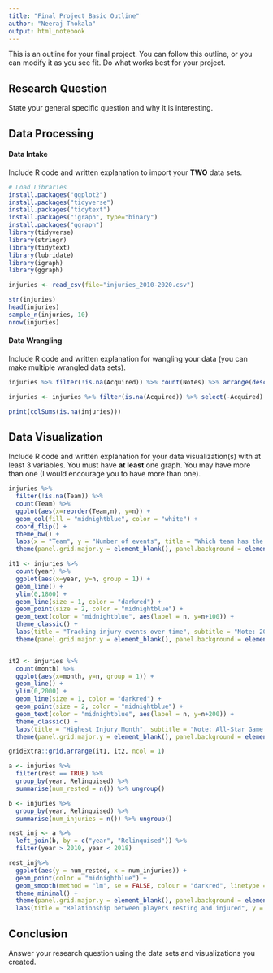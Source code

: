 ```yaml
---
title: "Final Project Basic Outline"
author: "Neeraj Thokala"
output: html_notebook
---
```


This is an outline for your final project. You can follow this outline, or you can modify it as you see fit. Do what works best for your project. 

## Research Question 

State your general specific question and why it is interesting. 



## Data Processing 

#### Data Intake 

Include R code and written explanation to import your **TWO** data sets.

```r
# Load Libraries
install.packages("ggplot2")
install.packages("tidyverse")
install.packages("tidytext")
install.packages("igraph", type="binary")
install.packages("ggraph")
library(tidyverse)
library(stringr)
library(tidytext)
library(lubridate)
library(igraph)
library(ggraph)
```

```r
injuries <- read_csv(file="injuries_2010-2020.csv")

str(injuries)
head(injuries)
sample_n(injuries, 10)
nrow(injuries)
```

#### Data Wrangling 

Include R code and written explanation for wangling your data (you can make multiple wrangled data sets). 

```r
injuries %>% filter(!is.na(Acquired)) %>% count(Notes) %>% arrange(desc(n))
```

```r
injuries <- injuries %>% filter(is.na(Acquired)) %>% select(-Acquired)

print(colSums(is.na(injuries)))
```


## Data Visualization

Include R code and written explanation for your data visualization(s) with at least 3 variables. You must have **at least** one graph. You may have more than one (I would encourage you to have more than one). 

```r
injuries %>%
  filter(!is.na(Team)) %>%
  count(Team) %>%
  ggplot(aes(x=reorder(Team,n), y=n)) +
  geom_col(fill = "midnightblue", color = "white") +
  coord_flip() +
  theme_bw() +
  labs(x = "Team", y = "Number of events", title = "Which team has the most events") +
  theme(panel.grid.major.y = element_blank(), panel.background = element_rect(fill = "whitesmoke"))
```

```r
it1 <- injuries %>%
  count(year) %>%
  ggplot(aes(x=year, y=n, group = 1)) +
  geom_line() +
  ylim(0,1800) +
  geom_line(size = 1, color = "darkred") +
  geom_point(size = 2, color = "midnightblue") +
  geom_text(color = "midnightblue", aes(label = n, y=n+100)) +
  theme_classic() +
  labs(title = "Tracking injury events over time", subtitle = "Note: 2010 & 2018 not a full year", x = "Calendar Year", y = "Number events") +
  theme(panel.grid.major.y = element_blank(), panel.background = element_rect(fill = "whitesmoke"))


it2 <- injuries %>%
  count(month) %>%
  ggplot(aes(x=month, y=n, group = 1)) +
  geom_line() +
  ylim(0,2000) +
  geom_line(size = 1, color = "darkred") +
  geom_point(size = 2, color = "midnightblue") +
  geom_text(color = "midnightblue", aes(label = n, y=n+200)) +
  theme_classic() +
  labs(title = "Highest Injury Month", subtitle = "Note: All-Star Game occurs in February", x = "Month", y = "Number events") +
  theme(panel.grid.major.y = element_blank(), panel.background = element_rect(fill = "whitesmoke"))

gridExtra::grid.arrange(it1, it2, ncol = 1)
```

```r
a <- injuries %>%
  filter(rest == TRUE) %>%
  group_by(year, Relinquised) %>%
  summarise(num_rested = n()) %>% ungroup()

b <- injuries %>%
  group_by(year, Relinquised) %>%
  summarise(num_injuries = n()) %>% ungroup()

rest_inj <- a %>%
  left_join(b, by = c("year", "Relinquised")) %>%
  filter(year > 2010, year < 2018) 

rest_inj%>%
  ggplot(aes(y = num_rested, x = num_injuries)) +
  geom_point(color = "midnightblue") +
  geom_smooth(method = "lm", se = FALSE, colour = "darkred", linetype = 2) +
  theme_minimal() +
  theme(panel.grid.major.y = element_blank(), panel.background = element_rect(fill = "whitesmoke")) +
  labs(title = "Relationship between players resting and injured", y = "Number time rested (player)", x = "Number injuries (player)")

```




## Conclusion

Answer your research question using the data sets and visualizations you created. 
